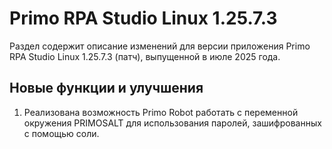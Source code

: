 # Primo RPA Studio Linux 1.25.7.3

Раздел содержит описание изменений для версии приложения Primo RPA Studio Linux 1.25.7.3 (патч), выпущенной в июле 2025 года.

## Новые функции и улучшения

1. Реализована возможность Primo Robot работать с переменной окружения PRIMOSALT для использования паролей, зашифрованных с помощью соли.
